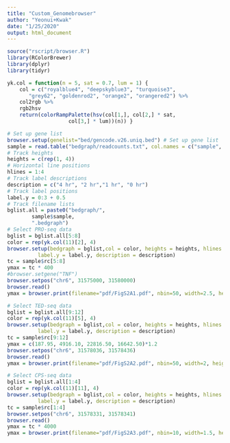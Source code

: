 ```yaml
---
title: "Custom_Genomebrowser"
author: "Yeonui+Kwak"
date: "1/25/2020"
output: html_document
---
```


```R
source("rscript/browser.R")
library(RColorBrewer)
library(dplyr)
library(tidyr)

yk.col = function(n = 5, sat = 0.7, lum = 1) {
	col = c("royalblue4", "deepskyblue3", "turquoise3",
	   "grey62", "goldenrod2", "orange2", "orangered2") %>%
	col2rgb %>%
	rgb2hsv
	return(colorRampPalette(hsv(col[1,], col[2,] * sat,
				    col[3,] * lum))(n)) }

# Set up gene list
browser.setup(genelist="bed/gencode.v26.uniq.bed") # Set up gene list
sample = read.table("bedgraph/readcounts.txt", col.names = c("sample", "rc"))
# Track heights
heights = c(rep(1, 4))
# Horizontal line positions
hlines = 1:4
# Track label descriptions
description = c("4 hr", "2 hr","1 hr", "0 hr")
# Track label positions
label.y = 0:3 + 0.5
# Track filename lists
bglist.all = paste0("bedgraph/",
		sample$sample,
		".bedgraph")
# Select PRO-seq data
bglist = bglist.all[5:8]
color = rep(yk.col(11)[2], 4)
browser.setup(bedgraph = bglist,col = color, heights = heights, hlines = hlines,
	      label.y = label.y, description = description)
tc = sample$rc[5:8]
ymax = tc * 400
#browser.setgene("TNF")
browser.setpos("chr6", 31575000, 31580000)
browser.read()
ymax = browser.print(filename="pdf/FigS2A1.pdf", nbin=50, width=2.5, height = 3, ymax=ymax)

# Select TED-seq data
bglist = bglist.all[9:12]
color = rep(yk.col(11)[5], 4)
browser.setup(bedgraph = bglist,col = color, heights = heights, hlines = hlines,
	      label.y = label.y, description = description)
tc = sample$rc[9:12]
ymax = c(187.95, 4916.10, 22816.50, 16642.50)*1.2 
browser.setpos("chr6", 31578036, 31578436)
browser.read()
ymax = browser.print(filename="pdf/FigS2A2.pdf", nbin=50, width=2, height = 3, ymax=ymax)

# Select CPS-seq data
bglist = bglist.all[1:4]
color = rep(yk.col(11)[11], 4)
browser.setup(bedgraph = bglist,col = color, heights = heights, hlines = hlines,
	      label.y = label.y, description = description)
tc = sample$rc[1:4]
browser.setpos("chr6", 31578331, 31578341)
browser.read()
ymax = tc * 4000
ymax = browser.print(filename="pdf/FigS2A3.pdf", nbin=10, width=1.5, height = 3, ymax=ymax)


```